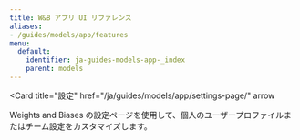```yaml
---
title: W&B アプリ UI リファレンス
aliases:
- /guides/models/app/features
menu:
  default:
    identifier: ja-guides-models-app-_index
    parent: models
---
```


<Columns cols={1}>
<Card
  title="パネル"
  href="/ja/guides/app/features/panels/"
  arrow
/>
  
<Card
  title="カスタムチャート"
  href="/ja/guides/app/features/custom-charts/"
  arrow
/>
  
<Card
  title="ワークスペース、セクション、パネル設定を管理する"
  href="/ja/guides/app/features/cascade-settings/"
  arrow
/>
  
<Card
  title="設定"
  href="/ja/guides/models/app/settings-page/"
  arrow
>
  Weights and Biases の設定ページを使用して、個人のユーザープロファイルまたはチーム設定をカスタマイズします。
</Card>

</Columns>